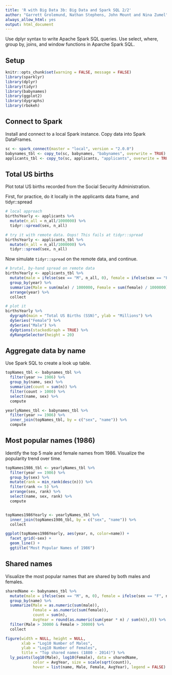 ```yaml
---
title: 'R with Big Data 3b: Big Data and Spark SQL 2/2'
author: "Garrett Grolemund, Nathan Stephens, John Mount and Nina Zumel"
always_allow_html: yes
output: html_document
---
```


Use dplyr syntax to write Apache Spark SQL queries. Use select, where, group by, joins, and window functions in Aparche Spark SQL.

## Setup

```r
knitr::opts_chunk$set(warning = FALSE, message = FALSE)
library(sparklyr)
library(dplyr)
library(tidyr)
library(babynames)
library(ggplot2)
library(dygraphs)
library(rbokeh)
```

## Connect to Spark

Install and connect to a local Spark instance. Copy data into Spark DataFrames.

```r
sc <- spark_connect(master = "local", version = "2.0.0")
babynames_tbl <- copy_to(sc, babynames, "babynames", overwrite = TRUE)
applicants_tbl <- copy_to(sc, applicants, "applicants", overwrite = TRUE)
```

## Total US births

Plot total US births recorded from the Social Security Administration.

First, for practice, do it locally in the applicants data frame, and tidyr::spread

```r
# local approach
birthsYearly <- applicants %>%  
  mutate(n_all = n_all/1000000) %>%
  tidyr::spread(sex, n_all)

# try it with remote data. Oops! This fails at tidyr::spread
birthsYearly <- applicants_tbl %>%  
  mutate(n_all = n_all/1000000) %>%
  tidyr::spread(sex, n_all)

```

Now simulate `tidyr::spread` on the remote data, and continue.

```r
# brutal, by-hand spread on remote data
birthsYearly <- applicants_tbl %>%
  mutate(male = ifelse(sex == "M", n_all, 0), female = ifelse(sex == "F", n_all, 0)) %>%
  group_by(year) %>%
  summarize(Male = sum(male) / 1000000, Female = sum(female) / 1000000) %>%
  arrange(year) %>%
  collect

# plot it
birthsYearly %>%
  dygraph(main = "Total US Births (SSN)", ylab = "Millions") %>%
  dySeries("Female") %>%
  dySeries("Male") %>%
  dyOptions(stackedGraph = TRUE) %>%
  dyRangeSelector(height = 20) 
```

## Aggregate data by name

Use Spark SQL to create a look up table. 

```r
topNames_tbl <- babynames_tbl %>%
  filter(year >= 1986) %>%  
  group_by(name, sex) %>%
  summarize(count = sum(n)) %>%
  filter(count > 1000) %>%
  select(name, sex) %>%
  compute

yearlyNames_tbl <- babynames_tbl %>%
  filter(year >= 1986) %>%
  inner_join(topNames_tbl, by = c("sex", "name")) %>%
  compute
```

## Most popular names (1986)

Identify the top 5 male and female names from 1986. Visualize the popularity trend over time.

```r
topNames1986_tbl <- yearlyNames_tbl %>%
  filter(year == 1986) %>%
  group_by(sex) %>%
  mutate(rank = min_rank(desc(n))) %>%
  filter(rank <= 5) %>%
  arrange(sex, rank) %>%
  select(name, sex, rank) %>%
  compute


topNames1986Yearly <- yearlyNames_tbl %>%
  inner_join(topNames1986_tbl, by = c("sex", "name")) %>%
  collect

ggplot(topNames1986Yearly, aes(year, n, color=name)) +
  facet_grid(~sex) +
  geom_line() +
  ggtitle("Most Popular Names of 1986")
```



## Shared names

Visualize the most popular names that are shared by both males and females.

```r
sharedName <- babynames_tbl %>%
  mutate(male = ifelse(sex == "M", n, 0), female = ifelse(sex == "F", n, 0)) %>%
  group_by(name) %>%
  summarize(Male = as.numeric(sum(male)), 
            Female = as.numeric(sum(female)),
            count = sum(n),
            AvgYear = round(as.numeric(sum(year * n) / sum(n)),0)) %>%
  filter(Male > 30000 & Female > 30000) %>%
  collect

figure(width = NULL, height = NULL, 
       xlab = "Log10 Number of Males", 
       ylab = "Log10 Number of Females",
       title = "Top shared names (1880 - 2014)") %>%
  ly_points(log10(Male), log10(Female), data = sharedName,
            color = AvgYear, size = scale(sqrt(count)),
            hover = list(name, Male, Female, AvgYear), legend = FALSE)
```

